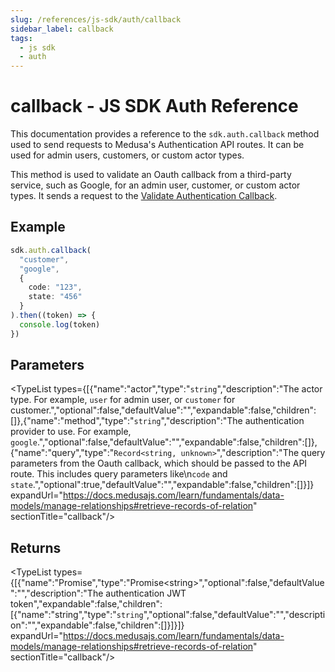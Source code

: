 ```yaml
---
slug: /references/js-sdk/auth/callback
sidebar_label: callback
tags:
  - js sdk
  - auth
---
```



# callback - JS SDK Auth Reference

This documentation provides a reference to the `sdk.auth.callback` method used to send requests to Medusa's Authentication API routes. It can be used for admin users, customers, or custom actor types.

This method is used to validate an Oauth callback from a third-party service, such as Google, for an admin user, customer, or custom actor types.
It sends a request to the [Validate Authentication Callback](https://docs.medusajs.com/api/admin#auth\_postactor\_typeauth\_providercallback).

## Example

```ts
sdk.auth.callback(
  "customer",
  "google",
  {
    code: "123",
    state: "456"  
  }
).then((token) => {
  console.log(token)
})
```

## Parameters

<TypeList types={[{"name":"actor","type":"`string`","description":"The actor type. For example, `user` for admin user, or `customer` for customer.","optional":false,"defaultValue":"","expandable":false,"children":[]},{"name":"method","type":"`string`","description":"The authentication provider to use. For example, `google`.","optional":false,"defaultValue":"","expandable":false,"children":[]},{"name":"query","type":"`Record<string, unknown>`","description":"The query parameters from the Oauth callback, which should be passed to the API route. This includes query parameters like\n`code` and `state`.","optional":true,"defaultValue":"","expandable":false,"children":[]}]} expandUrl="https://docs.medusajs.com/learn/fundamentals/data-models/manage-relationships#retrieve-records-of-relation" sectionTitle="callback"/>

## Returns

<TypeList types={[{"name":"Promise","type":"Promise&#60;string&#62;","optional":false,"defaultValue":"","description":"The authentication JWT token","expandable":false,"children":[{"name":"string","type":"`string`","optional":false,"defaultValue":"","description":"","expandable":false,"children":[]}]}]} expandUrl="https://docs.medusajs.com/learn/fundamentals/data-models/manage-relationships#retrieve-records-of-relation" sectionTitle="callback"/>
